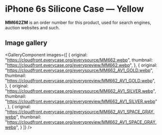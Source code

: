 
# iPhone 6s Silicone Case — Yellow

<Callout type='info' emoji='👉🏻'>**MM662ZM** is an order number for this product, used for search engines, auction websites and such.</Callout>

## Image gallery

<GalleryComponent
    images={[
      {
        original: "https://cloudfront.everycase.org/everysource/MM662.webp",
        thumbnail: "https://cloudfront.everycase.org/everypreview/MM662.webp",
      },
      {
        original: "https://cloudfront.everycase.org/everysource/MM662_AV1_GOLD.webp",
        thumbnail: "https://cloudfront.everycase.org/everypreview/MM662_AV1_GOLD.webp",
      },
      {
        original: "https://cloudfront.everycase.org/everysource/MM662_AV1_SILVER.webp",
        thumbnail: "https://cloudfront.everycase.org/everypreview/MM662_AV1_SILVER.webp",
      },
      {
        original: "https://cloudfront.everycase.org/everysource/MM662_AV1_SPACE_GRAY.webp",
        thumbnail: "https://cloudfront.everycase.org/everypreview/MM662_AV1_SPACE_GRAY.webp",
      }
    ]}
  />
